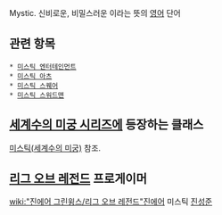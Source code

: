 Mystic. 신비로운, 비밀스러운 이라는 뜻의 [[영어]] 단어

== 관련 항목 ==
 * [[미스틱 엔터테인먼트]]
 * [[미스틱 아츠]]
 * [[미스틱 스퀘어]]
 * [[미스틱 스워드맨]]

== [[세계수의 미궁 시리즈]]에 등장하는 클래스 ==
[[미스틱(세계수의 미궁)]] 참조.

== [[리그 오브 레전드]] 프로게이머 ==
[[wiki:"진에어 그린윙스/리그 오브 레전드"진에어]] 미스틱 [[진성준]]
